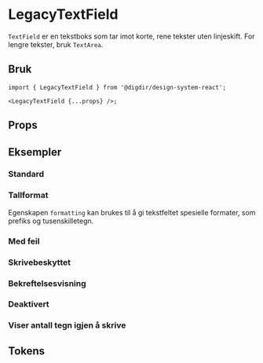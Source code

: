 


<Meta of={TextFieldStories} />

# LegacyTextField

<Information
  text='deprecated'
  description='**Denne komponenten er erstattet av ny [Textfield](/?path=/docs/komponenter-textfield--docs) komponent.**'
/>

`TextField` er en tekstboks som tar imot korte, rene tekster uten linjeskift. For lengre tekster, bruk `TextArea`.

## Bruk

```tsx
import { LegacyTextField } from '@digdir/design-system-react';

<LegacyTextField {...props} />;
```

## Props

<Primary />
<Controls />

## Eksempler

### Standard

<Canvas>
  <Story of={TextFieldStories.Standard} />
</Canvas>

### Tallformat

Egenskapen `formatting` kan brukes til å gi tekstfeltet spesielle formater, som prefiks og tusenskilletegn.

<Canvas>
  <Story of={TextFieldStories.Tallformat} />
</Canvas>

### Med feil

<Canvas>
  <Story of={TextFieldStories.MedFeil} />
</Canvas>

### Skrivebeskyttet

<Canvas>
  <Story of={TextFieldStories.Skrivebeskyttet} />
</Canvas>

### Bekreftelsesvisning

<Canvas>
  <Story of={TextFieldStories.Bekreftelsesvisning} />
</Canvas>

### Deaktivert

<Canvas>
  <Story of={TextFieldStories.Deaktivert} />
</Canvas>

### Viser antall tegn igjen å skrive

<Canvas>
  <Story of={TextFieldStories.AntallTegnIgjenASkrive} />
</Canvas>

## Tokens

<TokensTable
  jsonKey='component.textfield'
  componentName='textfield'
  showPreview={false}
  description
/>
